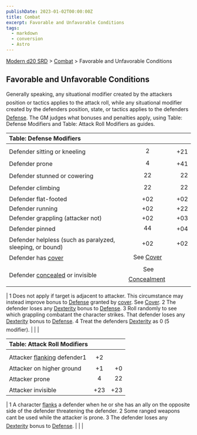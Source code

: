 ```yaml
---
publishDate: 2023-01-02T00:00:00Z
title: Combat
excerpt: Favorable and Unfavorable Conditions
tags:
  - markdown
  - conversion
  - Astro
---
```


[Modern d20 SRD](/#modernD20) > [Combat](modern-d20-srd-combat-index) > Favorable and Unfavorable Conditions

## Favorable and Unfavorable Conditions

Generally speaking, any situational modifier created by the attackers position or tactics applies to the attack roll, while any situational modifier created by the defenders position, state, or tactics applies to the defenders [Defense](modern-d20-srd-combat-defense). The GM judges what bonuses and penalties apply, using Table: Defense Modifiers and Table: Attack Roll Modifiers as guides.

| Table: Defense Modifiers                                             |                                                        |     |
| :------------------------------------------------------------------- | :----------------------------------------------------: | --: |
|                                                                      |                                                        |     |
| Defender sitting or kneeling                                         |                           2                            | +21 |
| Defender prone                                                       |                           4                            | +41 |
| Defender stunned or cowering                                         |                           22                           |  22 |
| Defender climbing                                                    |                           22                           |  22 |
| Defender flat-footed                                                 |                          +02                           | +02 |
| Defender running                                                     |                          +02                           | +22 |
| Defender grappling (attacker not)                                    |                          +02                           | +03 |
| Defender pinned                                                      |                           44                           | +04 |
| Defender helpless (such as paralyzed, sleeping, or bound)            |                          +02                           | +02 |
| Defender has [cover](modern-d20-srd-combat-cover)                    |        See [Cover](modern-d20-srd-combat-cover)        |     |
| Defender [concealed](modern-d20-srd-combat-concealment) or invisible |  See [Concealment](modern-d20-srd-combat-concealment)  |     |

| 1 Does not apply if target
is adjacent to attacker. This circumstance may instead improve bonus to [Defense](modern-d20-srd-combat-defense) granted
by [cover](modern-d20-srd-combat-cover). See [Cover](modern-d20-srd-combat-cover).
2 The defender loses any [Dexterity](modern-d20-srd-basics-ability-scores) bonus to [Defense](modern-d20-srd-combat-defense).
3 Roll randomly to see which grappling combatant the character strikes. That defender loses any [Dexterity](modern-d20-srd-basics-ability-scores) bonus to [Defense](modern-d20-srd-combat-defense).
4 Treat the defenders [Dexterity](modern-d20-srd-basics-ability-scores) as 0 (5 modifier). | | |

| Table: Attack Roll Modifiers                                               |     |     |
| :------------------------------------------------------------------------- | :-: | --: |
|                                                                            |     |     |
| Attacker [flanking](modern-d20-srd-combat-movement-and-position) defender1 | +2  |     |
| Attacker on higher ground                                                  | +1  |  +0 |
| Attacker prone                                                             |  4  |  22 |
| Attacker invisible                                                         | +23 | +23 |

| 1 A character [flanks](modern-d20-srd-combat-movement-and-position) a defender when he or she has an ally on the opposite side of the defender threatening the defender.
2 Some ranged weapons cant be used while the attacker is prone.
3 The defender loses any [Dexterity](modern-d20-srd-basics-ability-scores) bonus to [Defense](modern-d20-srd-combat-defense). | | |
